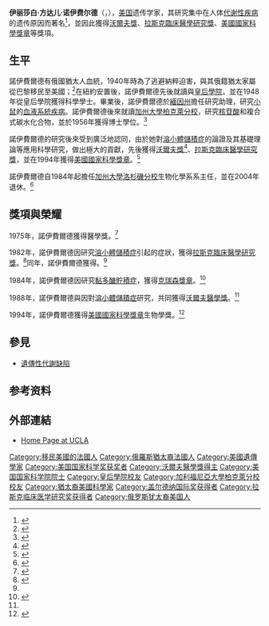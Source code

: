 {{Infobox scientist
| image             = Elizabeth-Fondal-Neufeld.jpg
| name              = 伊莉莎白·諾伊費爾德<br>Elizabeth F. Neufeld
| birth_name        = 伊莉莎白·方達兒<br>Elizabeth Fondal
| birth_date        = {{birth date and age|1928|9|27}}
| birth_place       = {{FRA}}[[巴黎|巴黎]]
| death_date        = 
| death_place       = 
| residence         = 
| citizenship       =
| nationality       = 
| ethnicity         =
| field             = [[遺傳學|遺傳學]]
| work_institution  = {{le|傑克遜實驗室|Jackson Laboratory}}
| alma_mater        = 
| doctoral_advisor  = 
| doctoral_students = 
| known_for         = 
| prizes            = {{le|迪克森獎|Dickson Prize}} {{small|（1975年）}}<br>[[沃爾夫獎|沃爾夫獎]]<br>[[拉斯克臨床醫學研究獎|拉斯克臨床醫學研究獎]]<br>{{le|威廉艾倫特別貢獻獎|William Allan Award}} {{small|（1982年）}}<br>[[克瑞森獎章|克瑞森獎章]] {{small|（1984年）}}<br>[[美國國家科學獎章|美國國家科學獎章]] {{small|（1994年）}}
| religion          = 
}}

'''伊丽莎白·方达儿·诺伊费尔德'''（{{lang-en|'''Elizabeth Fondal Neufeld'''}}，{{bd|1928年|9月27日|catIdx=Elizabeth Fondal Neufeld}}），[[美国|美国]]遗传学家，其研究集中在人体[[代谢性疾病|代谢性疾病]]的遗传原因而著名<ref>{{cite book | language = en |url=https://books.google.com/books?id=wwu7HmSv4jkC&q=%22Neufeld,+Elizabeth%22+1928&dq=%22Neufeld,+Elizabeth%22+1928&hl=en&sa=X&ei=OtiWUYOqG4WpiQLPt4HYBg&ved=0CFkQ6AEwCA|title=Contemporary Authors| volume= 161| editor=Terrie M. Rooney|publisher=Gale / Cengage Learning|year= 1998|isbn= 9780787619947}}</ref>，並因此獲得[[沃爾夫獎|沃爾夫獎]]、[[拉斯克臨床醫學研究獎|拉斯克臨床醫學研究獎]]、[[美國國家科學獎章|美國國家科學獎章]]等獎項。

==生平==
諾伊費爾德有俄國猶太人血統，1940年時為了逃避納粹迫害，與其俄籍猶太家屬從巴黎移民至美國；<ref>{{cite journal | language = en | last1 = Hirschhorn | first1 = K. | year = 1983 | title = The William Allan Memorial Award. Presented to Elizabeth F. Neufeld, Ph. D., at the annual meeting of the American Society of Human Genetics Detroit, September 29-October 2, 1982 | url =https://archive.org/details/sim_american-journal-of-human-genetics_1983-11_35_6/page/1077| journal = American Journal of Human Genetics | volume = 35 | issue = 6| pages = 1077–80 | pmid = 6417998 | pmc = 1685992 }}</ref>在紐約安置後，諾伊費爾德先後就讀{{le|亨特学院校园学校|Hunter College High School}}與[[皇后學院|皇后學院]]，並在1948年從皇后學院獲得科學學士。畢業後，諾伊費爾德於[[緬因州|緬因州]]{{le|巴爾港|Bar Harbor, Maine}}{{le|傑克遜實驗室|Jackson Laboratory}}擔任研究助理，研究[[小鼠屬|小鼠]]的[[血液學|血液系統疾病]]。諾伊費爾德後來就讀[[加州大學柏克萊分校|加州大學柏克萊分校]]，研究[[核苷酸|核苷酸]]和複合式碳水化合物，並於1956年獲得博士學位。<ref>{{cite web | language = en | title = Elizabeth F. Neufeld - Department of Biological Chemistry, UCLA | url = http://www.biolchem.ucla.edu/people/faculty/elizabeth-f-neufeld | publisher = Department of Biological Chemistry, UCLA | accessdate = 2016-07-17 | deadurl = no | archive-url = https://web.archive.org/web/20190609025749/http://www.biolchem.ucla.edu/people/faculty/elizabeth-f-neufeld | archive-date = 2019-06-09 }}</ref>

諾伊費爾德的研究後來受到廣泛地認同，由於她對[[溶小體儲積症|溶小體儲積症]]的論證及其基礎理論等應用科學研究，做出極大的貢獻，先後獲得[[沃爾夫獎|沃爾夫獎]]<ref name="Wolf">{{cite web | language = en | title = Wolf Prize Recipients in Medicine | url = https://www.jewishvirtuallibrary.org/jsource/Society_&_Culture/wolfmed.html | publisher = Jewishvirtual Library | accessdate = 2016-07-17 | deadurl = no | archive-url = https://web.archive.org/web/20190509192211/https://www.jewishvirtuallibrary.org/the-wolf-prize | archive-date = 2019-05-09 }}</ref>、[[拉斯克臨床醫學研究獎|拉斯克臨床醫學研究獎]]，並在1994年獲得[[美國國家科學獎章|美國國家科學獎章]]。<ref name="Allan">{{cite web |language=en |title=The President's National Medal of Science: Recipient Details - Elizabeth F. Neufeld |url=http://nsf.gov/od/nms/recip_details.cfm?recip_id=253 |publisher=National Science Foundation. |accessdate=2015-03-13 |deadurl=no |archive-url=https://web.archive.org/web/20190630011444/https://www.nsf.gov/od/nms/recip_details.jsp?recip_id=253 |archive-date=2019-06-30 }}</ref>

諾伊費爾德自1984年起擔任[[加州大學洛杉磯分校|加州大學洛杉磯分校]]生物化學系系主任，並在2004年退休。<ref>{{cite web|language=en|title=Elizabeth F. Neufeld, Ph.D.|url=http://fdb5.ctrl.ucla.edu/biological-chemistry/institution/personnel?personnel_id=45290|publisher=computing technologies research laboratory|accessdate=2015-03-13|deadurl=no|archive-url=https://web.archive.org/web/20190624212909/https://fdb5.ctrl.ucla.edu/biological-chemistry/institution/personnel?personnel_id=45290|archive-date=2019-06-24}}</ref>

== 獎項與榮耀 ==
1975年，諾伊費爾德獲得{{le|迪克森獎|Dickson Prize}}醫學獎。<ref>{{cite web |language=en |title=Karl Deisseroth, MD, PhD - Dickson Prize in Medicine |url=http://www.dicksonprize.pitt.edu/recipients/2015-deisseroth.php |publisher=University of Pittsburgh |accessdate=2015-03-13 |deadurl=no |archive-url=https://web.archive.org/web/20190815125953/http://www.dicksonprize.pitt.edu/recipients/2015-deisseroth.php |archive-date=2019-08-15 }}</ref>

1982年，諾伊費爾德因研究[[溶小體儲積症|溶小體儲積症]]引起的症狀，獲得[[拉斯克臨床醫學研究獎|拉斯克臨床醫學研究獎]]。<ref>{{cite web |language=en |title=Lasker Awards |url=https://www.nih.gov/about-nih/what-we-do/nih-almanac/lasker-awards |publisher=National Institutes of Health (NIH) |accessdate=2015-03-13 |deadurl=no |archive-url=https://web.archive.org/web/20200108234059/https://www.nih.gov/about-nih/what-we-do/nih-almanac/lasker-awards |archive-date=2020-01-08 }}</ref>同年，諾伊費爾德獲得{{le|威廉艾倫特別貢獻獎|William Allan Award}}。<ref name="Allan"/>

1984年，諾伊費爾德因研究[[黏多醣貯積症|黏多醣貯積症]]，獲得[[克瑞森獎章|克瑞森獎章]]。<ref>{{cite web |language=en |title=Elliott Cresson Medal |url=http://www.ebooklibrary.org/articles/elliott_cresson_medal |publisher=World eBook Library - eBooks |accessdate=2015-03-13 |deadurl=no |archive-url=https://web.archive.org/web/20190222145339/http://www.ebooklibrary.org/articles/elliott_cresson_medal |archive-date=2019-02-22 }}</ref>

1988年，諾伊費爾德與{{link-en|昂利·厄爾|Henri G. Hers}}因對[[溶小體儲積症|溶小體儲積症]]研究，共同獲得[[沃爾夫醫學獎|沃爾夫醫學獎]]。<ref name="Wolf"/>

1994年，諾伊費爾德獲得[[美國國家科學獎章|美國國家科學獎章]]生物學獎。<ref>{{cite web |language=en |title=Awards & Honors |url=http://www.ucla.edu/about/awards-and-honors/faculty-honors |publisher=UCLA |accessdate=2015-03-13 |deadurl=no |archive-url=https://web.archive.org/web/20190716192136/http://www.ucla.edu/about/awards-and-honors/faculty-honors |archive-date=2019-07-16 }}</ref>

== 參見 ==
* [[遺傳性代謝缺陷|遺傳性代謝缺陷]]

==参考资料==
{{reflist}}

== 外部連結 ==
* [https://web.archive.org/web/20060909141513/http://faculty.biolchem.ucla.edu/institution/personnel?personnel_id=45290 Home Page at UCLA]

{{沃尔夫医学奖}}
{{Winners of the National Medal of Science|biological}}
{{加拿大盖尔德纳国际奖获得者}}
{{拉斯克-德贝基临床医学研究奖获得者}}

{{Authority control}}
{{DEFAULTSORT:Neufeld, Elizabeth F.}}
[[Category:移民美國的法國人|Category:移民美國的法國人]]
[[Category:俄羅斯猶太裔法國人|Category:俄羅斯猶太裔法國人]]
[[Category:美國遺傳學家|Category:美國遺傳學家]]
[[Category:美国国家科学奖获奖者|Category:美国国家科学奖获奖者]]
[[Category:沃爾夫醫學獎得主|Category:沃爾夫醫學獎得主]]
[[Category:美国国家科学院院士|Category:美国国家科学院院士]]
[[Category:皇后學院校友|Category:皇后學院校友]]
[[Category:加利福尼亞大學柏克萊分校校友|Category:加利福尼亞大學柏克萊分校校友]]
[[Category:猶太裔美國科學家|Category:猶太裔美國科學家]]
[[Category:盖尔德纳国际奖获得者|Category:盖尔德纳国际奖获得者]]
[[Category:拉斯克临床医学研究奖获得者|Category:拉斯克临床医学研究奖获得者]]
[[Category:俄罗斯犹太裔美国人|Category:俄罗斯犹太裔美国人]]